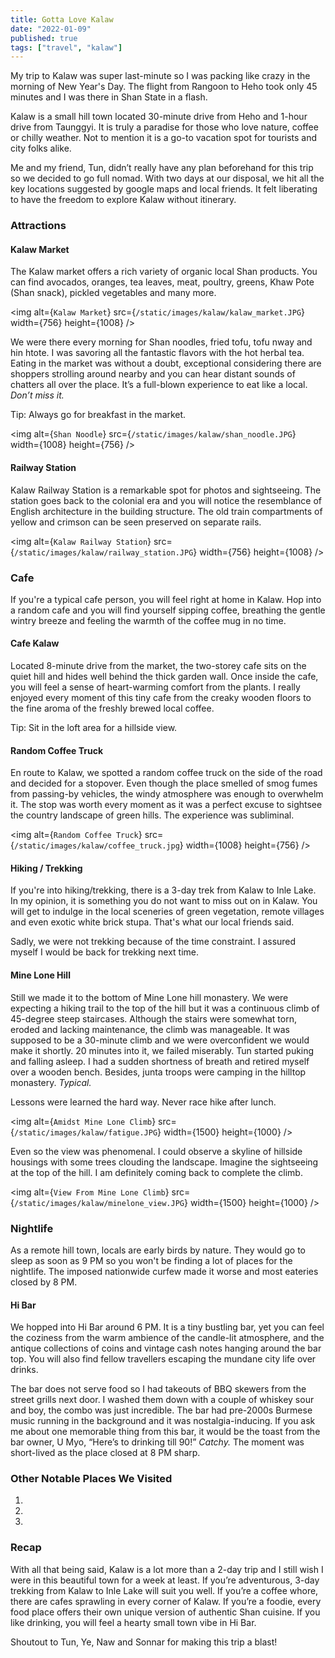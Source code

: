 ```yaml
---
title: Gotta Love Kalaw
date: "2022-01-09"
published: true
tags: ["travel", "kalaw"]
---
```


My trip to Kalaw was super last-minute so I was packing like crazy in the morning of New Year's Day. The flight from Rangoon to Heho took only 45 minutes and I was there in Shan State in a flash.

Kalaw is a small hill town located 30-minute drive from Heho and 1-hour drive from Taunggyi. It is truly a paradise for those who love nature, coffee or chilly weather. Not to mention it is a go-to vacation spot for tourists and city folks alike.

Me and my friend, Tun, didn’t really have any plan beforehand for this trip so we decided to go full nomad. With two days at our disposal, we hit all the key locations suggested by google maps and local friends. It felt liberating to have the freedom to explore Kalaw without itinerary.

### Attractions

#### Kalaw Market

The Kalaw market offers a rich variety of organic local Shan products. You can find avocados, oranges, tea leaves, meat, poultry, greens, Khaw Pote (Shan snack), pickled vegetables and many more.

<img
  alt={`Kalaw Market`}
  src={`/static/images/kalaw/kalaw_market.JPG`}
  width={756}
  height={1008}
/>

We were there every morning for Shan noodles, fried tofu, tofu nway and hin htote. I was savoring all the fantastic flavors with the hot herbal tea. Eating in the market was without a doubt, exceptional considering there are shoppers strolling around nearby and you can hear distant sounds of chatters all over the place. It’s a full-blown experience to eat like a local. _Don’t miss it._

<p class="tip">Tip: Always go for breakfast in the market.</p>

<img
  alt={`Shan Noodle`}
  src={`/static/images/kalaw/shan_noodle.JPG`}
  width={1008}
  height={756}
/>

#### Railway Station

Kalaw Railway Station is a remarkable spot for photos and sightseeing. The station goes back to the colonial era and you will notice the resemblance of English architecture in the building structure. The old train compartments of yellow and crimson can be seen preserved on separate rails.

<img
  alt={`Kalaw Railway Station`}
  src={`/static/images/kalaw/railway_station.JPG`}
  width={756}
  height={1008}
/>

### Cafe

If you're a typical cafe person, you will feel right at home in Kalaw. Hop into a random cafe and you will find yourself sipping coffee, breathing the gentle wintry breeze and feeling the warmth of the coffee mug in no time.

#### Cafe Kalaw

Located 8-minute drive from the market, the two-storey cafe sits on the quiet hill and hides well behind the thick garden wall. Once inside the cafe, you will feel a sense of heart-warming comfort from the plants. I really enjoyed every moment of this tiny cafe from the creaky wooden floors to the fine aroma of the freshly brewed local coffee.

<p class="tip">Tip: Sit in the loft area for a hillside view.</p>

#### Random Coffee Truck

En route to Kalaw, we spotted a random coffee truck on the side of the road and decided for a stopover. Even though the place smelled of smog fumes from passing-by vehicles, the windy atmosphere was enough to overwhelm it. The stop was worth every moment as it was a perfect excuse to sightsee the country landscape of green hills. The experience was subliminal.

<img
  alt={`Random Coffee Truck`}
  src={`/static/images/kalaw/coffee_truck.jpg`}
  width={1008}
  height={756}
/>

#### Hiking / Trekking

If you're into hiking/trekking, there is a 3-day trek from Kalaw to Inle Lake. In my opinion, it is something you do not want to miss out on in Kalaw. You will get to indulge in the local sceneries of green vegetation, remote villages and even exotic white brick stupa. That's what our local friends said.

Sadly, we were not trekking because of the time constraint. I assured myself I would be back for trekking next time.

#### Mine Lone Hill

Still we made it to the bottom of Mine Lone hill monastery. We were expecting a hiking trail to the top of the hill but it was a continuous climb of 45-degree steep staircases. Although the stairs were somewhat torn, eroded and lacking maintenance, the climb was manageable. It was supposed to be a 30-minute climb and we were overconfident we would make it shortly. 20 minutes into it, we failed miserably. Tun started puking and falling asleep. I had a sudden shortness of breath and retired myself over a wooden bench. Besides, junta troops were camping in the hilltop monastery. _Typical._

Lessons were learned the hard way. Never race hike after lunch.

<img
  alt={`Amidst Mine Lone Climb`}
  src={`/static/images/kalaw/fatigue.JPG`}
  width={1500}
  height={1000}
/>

Even so the view was phenomenal. I could observe a skyline of hillside housings with some trees clouding the landscape. Imagine the sightseeing at the top of the hill. I am definitely coming back to complete the climb.

<img
  alt={`View From Mine Lone Climb`}
  src={`/static/images/kalaw/minelone_view.JPG`}
  width={1500}
  height={1000}
/>

### Nightlife

As a remote hill town, locals are early birds by nature. They would go to sleep as soon as 9 PM so you won't be finding a lot of places for the nightlife. The imposed nationwide curfew made it worse and most eateries closed by 8 PM.

#### Hi Bar

We hopped into Hi Bar around 6 PM. It is a tiny bustling bar, yet you can feel the coziness from the warm ambience of the candle-lit atmosphere, and the antique collections of coins and vintage cash notes hanging around the bar top. You will also find fellow travellers escaping the mundane city life over drinks.

The bar does not serve food so I had takeouts of BBQ skewers from the street grills next door. I washed them down with a couple of whiskey sour and boy, the combo was just incredible. The bar had pre-2000s Burmese music running in the background and it was nostalgia-inducing. If you ask me about one memorable thing from this bar, it would be the toast from the bar owner, U Myo, “Here’s to drinking till 90!” _Catchy._ The moment was short-lived as the place closed at 8 PM sharp.

### Other Notable Places We Visited

1. <Hyperlink
     href="https://www.google.com/maps/place/JG46%2B89M+Kalaw+view+Point+sightseeing,+Kalaw,+Myanmar+(Burma)/@20.6058421,96.5109346,17z/data=!4m2!3m1!1s0x30ceb74753f34ec7:0x7bbd6dc4efe7c6b7"
     text="Kalaw view point sightseeing"
   />
2. <Hyperlink
     href="https://www.google.com/maps/place/Kalaw+City+View+(%E1%80%80%E1%80%9C%E1%80%B1%E1%80%AC%E1%80%99%E1%80%BC%E1%80%AD%E1%80%AF%E1%80%B7%E1%80%9B%E1%80%BE%E1%80%B0%E1%80%81%E1%80%84%E1%80%BA%E1%80%B8)/@20.6444001,96.5629152,13z/data=!4m12!1m6!3m5!1s0x30ceb786f3f218d1:0xbc3c00e4faa2c764!2zS2FsYXcgQ2l0eSBWaWV3ICjhgIDhgJzhgLHhgKzhgJnhgLzhgK3hgK_hgLfhgJvhgL7hgLDhgIHhgIThgLrhgLgp!8m2!3d20.6444001!4d96.5629152!3m4!1s0x30ceb786f3f218d1:0xbc3c00e4faa2c764!8m2!3d20.6444001!4d96.5629152"
     text="Kalaw City View"
   />
3. <Hyperlink
     href="https://www.google.com/maps/place/20%C2%B058'24.7%22N+96%C2%B031'34.3%22E/@20.9070558,96.6306052,10z"
     text="Blue Lake of Ywangan"
   />

### Recap

With all that being said, Kalaw is a lot more than a 2-day trip and I still wish I were in this beautiful town for a week at least. If you’re adventurous, 3-day trekking from Kalaw to Inle Lake will suit you well. If you’re a coffee whore, there are cafes sprawling in every corner of Kalaw. If you’re a foodie, every food place offers their own unique version of authentic Shan cuisine. If you like drinking, you will feel a hearty small town vibe in Hi Bar.

<p class="tip">
  Shoutout to Tun, Ye, Naw and Sonnar for making this trip a blast!
</p>
